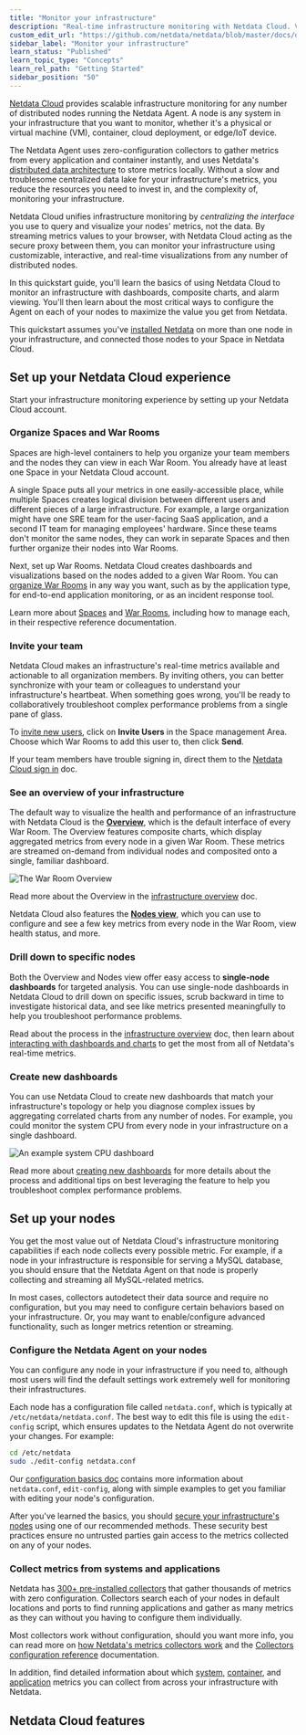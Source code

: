 ```yaml
---
title: "Monitor your infrastructure"
description: "Real-time infrastructure monitoring with Netdata Cloud. View key metrics, insightful charts, and active alarms from all your nodes."
custom_edit_url: "https://github.com/netdata/netdata/blob/master/docs/quickstart/infrastructure.md"
sidebar_label: "Monitor your infrastructure"
learn_status: "Published"
learn_topic_type: "Concepts"
learn_rel_path: "Getting Started"
sidebar_position: "50"
---
```



[Netdata Cloud](https://app.netdata.cloud) provides scalable infrastructure monitoring for any number of distributed
nodes running the Netdata Agent. A node is any system in your infrastructure that you want to monitor, whether it's a
physical or virtual machine (VM), container, cloud deployment, or edge/IoT device.

The Netdata Agent uses zero-configuration collectors to gather metrics from every application and container instantly,
and uses Netdata's [distributed data architecture](/docs/nightly/concepts/distributed-data-architecture) to store metrics
locally. Without a slow and troublesome centralized data lake for your infrastructure's metrics, you reduce the
resources you need to invest in, and the complexity of, monitoring your infrastructure. 

Netdata Cloud unifies infrastructure monitoring by _centralizing the interface_ you use to query and visualize your
nodes' metrics, not the data. By streaming metrics values to your browser, with Netdata Cloud acting as the secure proxy
between them, you can monitor your infrastructure using customizable, interactive, and real-time visualizations from any
number of distributed nodes.

In this quickstart guide, you'll learn the basics of using Netdata Cloud to monitor an infrastructure with dashboards,
composite charts, and alarm viewing. You'll then learn about the most critical ways to configure the Agent on each of
your nodes to maximize the value you get from Netdata.

This quickstart assumes you've [installed Netdata](/docs/nightly/getting-started/install-netdata)
on more than one node in your infrastructure, and connected those nodes to your Space in Netdata Cloud. 

## Set up your Netdata Cloud experience

Start your infrastructure monitoring experience by setting up your Netdata Cloud account.

### Organize Spaces and War Rooms

Spaces are high-level containers to help you organize your team members and the nodes they can view in each War Room.
You already have at least one Space in your Netdata Cloud account.

A single Space puts all your metrics in one easily-accessible place, while multiple Spaces creates logical division
between different users and different pieces of a large infrastructure. For example, a large organization might have one
SRE team for the user-facing SaaS application, and a second IT team for managing employees' hardware. Since these teams
don't monitor the same nodes, they can work in separate Spaces and then further organize their nodes into War Rooms.

Next, set up War Rooms. Netdata Cloud creates dashboards and visualizations based on the nodes added to a given War
Room. You can [organize War Rooms](/docs/nightly/operations/war-rooms#war-room-organization) in any way
you want, such as by the application type, for end-to-end application monitoring, or as an incident response tool.

Learn more about [Spaces](/docs/nightly/operations/spaces) and [War
Rooms](https://github.com/netdata/netdata/blob/master/docs/cloud/war-rooms.md), including how to manage each, in their respective reference
documentation.

### Invite your team

Netdata Cloud makes an infrastructure's real-time metrics available and actionable to all organization members. By
inviting others, you can better synchronize with your team or colleagues to understand your infrastructure's heartbeat.
When something goes wrong, you'll be ready to collaboratively troubleshoot complex performance problems from a single
pane of glass.

To [invite new users](/docs/nightly/operations/invite-your-team), click on **Invite Users** in the
Space management Area. Choose which War Rooms to add this user to, then click **Send**.

If your team members have trouble signing in, direct them to the [Netdata Cloud sign
in](https://github.com/netdata/netdata/blob/master/docs/cloud/manage/sign-in.mdx) doc.

### See an overview of your infrastructure

The default way to visualize the health and performance of an infrastructure with Netdata Cloud is the
[**Overview**](/docs/nightly/operations/netdata-cloud-visualizations/see-an-overview-of-your-infrastructure), which is the default interface of every War Room. The
Overview features composite charts, which display aggregated metrics from every node in a given War Room. These metrics
are streamed on-demand from individual nodes and composited onto a single, familiar dashboard.

![The War Room
Overview](https://user-images.githubusercontent.com/1153921/108732681-09791980-74eb-11eb-9ba2-98cb1b6608de.png)

Read more about the Overview in the [infrastructure overview](/docs/nightly/operations/netdata-cloud-visualizations/see-an-overview-of-your-infrastructure) doc.

Netdata Cloud also features the [**Nodes view**](/docs/nightly/operations/visualizations/nodes-view), which you can
use to configure and see a few key metrics from every node in the War Room, view health status, and more.

### Drill down to specific nodes

Both the Overview and Nodes view offer easy access to **single-node dashboards** for targeted analysis. You can use
single-node dashboards in Netdata Cloud to drill down on specific issues, scrub backward in time to investigate
historical data, and see like metrics presented meaningfully to help you troubleshoot performance problems.

Read about the process in the [infrastructure
overview](https://github.com/netdata/netdata/blob/master/docs/visualize/overview-infrastructure.md#drill-down-with-single-node-dashboards) doc, then learn about [interacting with
dashboards and charts](https://github.com/netdata/netdata/blob/master/docs/visualize/interact-dashboards-charts.md) to get the most from all of Netdata's real-time
metrics.

### Create new dashboards

You can use Netdata Cloud to create new dashboards that match your infrastructure's topology or help you diagnose
complex issues by aggregating correlated charts from any number of nodes. For example, you could monitor the system CPU
from every node in your infrastructure on a single dashboard.

![An example system CPU
dashboard](https://user-images.githubusercontent.com/1153921/108732974-4b09c480-74eb-11eb-87a2-c67e569c08b6.png)

Read more about [creating new dashboards](/docs/nightly/operations/netdata-cloud-visualizations/create-new-dashboards) for more details about the process and
additional tips on best leveraging the feature to help you troubleshoot complex performance problems.

## Set up your nodes

You get the most value out of Netdata Cloud's infrastructure monitoring capabilities if each node collects every
possible metric. For example, if a node in your infrastructure is responsible for serving a MySQL database, you should
ensure that the Netdata Agent on that node is properly collecting and streaming all MySQL-related metrics.

In most cases, collectors autodetect their data source and require no configuration, but you may need to configure
certain behaviors based on your infrastructure. Or, you may want to enable/configure advanced functionality, such as
longer metrics retention or streaming.

### Configure the Netdata Agent on your nodes

You can configure any node in your infrastructure if you need to, although most users will find the default settings
work extremely well for monitoring their infrastructures.

Each node has a configuration file called `netdata.conf`, which is typically at `/etc/netdata/netdata.conf`. The best
way to edit this file is using the `edit-config` script, which ensures updates to the Netdata Agent do not overwrite
your changes. For example:

```bash
cd /etc/netdata
sudo ./edit-config netdata.conf
```

Our [configuration basics doc](/docs/nightly/setup/setup) contains more information about `netdata.conf`, `edit-config`,
along with simple examples to get you familiar with editing your node's configuration.

After you've learned the basics, you should [secure your infrastructure's nodes](/docs/nightly/setup/secure-your-nodes) using
one of our recommended methods. These security best practices ensure no untrusted parties gain access to the metrics
collected on any of your nodes.

### Collect metrics from systems and applications

Netdata has [300+ pre-installed collectors](/docs/nightly/integrations/monitor/monitor) that gather thousands of metrics with zero
configuration. Collectors search each of your nodes in default locations and ports to find running applications and
gather as many metrics as they can without you having to configure them individually.

Most collectors work without configuration, should you want more info, you can read more on [how Netdata's metrics collectors work](/docs/nightly/concepts/collectors) and the [Collectors configuration reference](/docs/nightly/setup/collectors-configuration) documentation.

In addition, find detailed information about which [system](/docs/nightly/concepts/system-metrics),
[container](/docs/nightly/concepts/container-metrics), and [application](/docs/nightly/concepts/application-metrics) metrics you can
collect from across your infrastructure with Netdata.

## Netdata Cloud features

<Grid columns="2">
  <Box
    title="Spaces and War Rooms">
    <BoxList>
      <BoxListItem to="https://github.com/netdata/netdata/blob/master/docs/cloud/spaces.md" title="Spaces" />
      <BoxListItem to="https://github.com/netdata/netdata/blob/master/docs/cloud/war-rooms.md" title="War Rooms" />
    </BoxList>
  </Box>
  <Box
    title="Dashboards">
    <BoxList>
      <BoxListItem to="https://github.com/netdata/netdata/blob/master/docs/cloud/visualize/overview.md" title="Overview" />
      <BoxListItem to="https://github.com/netdata/netdata/blob/master/docs/cloud/visualize/nodes.md" title="Nodes view" />
      <BoxListItem to="https://github.com/netdata/netdata/blob/master/docs/cloud/visualize/kubernetes.md" title="Kubernetes" />
      <BoxListItem to="https://github.com/netdata/netdata/blob/master/docs/cloud/visualize/dashboards.md" title="Create new dashboards" />
    </BoxList>
  </Box>
  <Box
    title="Alerts and notifications">
    <BoxList>
      <BoxListItem to="https://github.com/netdata/netdata/blob/master/docs/cloud/alerts-notifications/view-active-alerts.mdx" title="View active alerts" />
      <BoxListItem to="https://github.com/netdata/netdata/blob/master/docs/cloud/alerts-notifications/smartboard.mdx" title="Alerts Smartboard" />
      <BoxListItem to="https://github.com/netdata/netdata/blob/master/docs/cloud/alerts-notifications/notifications.mdx" title="Alert notifications" />
    </BoxList>
  </Box>
  <Box
    title="Troubleshooting with Netdata Cloud">
    <BoxListItem to="https://github.com/netdata/netdata/blob/master/docs/cloud/insights/metric-correlations.md" title="Metric Correlations" />
    <BoxListItem to="https://github.com/netdata/netdata/blob/master/docs/cloud/insights/anomaly-advisor.mdx" title="Anomaly Advisor" />
    <BoxListItem to="https://github.com/netdata/netdata/blob/master/docs/cloud/insights/events-feed.md" title="Events Feed" />
  </Box>
  <Box
    title="Management and settings">
    <BoxList>
      <BoxListItem to="https://github.com/netdata/netdata/blob/master/docs/cloud/manage/sign-in.mdx" title="Sign in with email, Google, or GitHub" />
      <BoxListItem to="https://github.com/netdata/netdata/blob/master/docs/cloud/manage/invite-your-team.md" title="Invite your team" />
      <BoxListItem to="https://github.com/netdata/netdata/blob/master/docs/cloud/manage/themes.md" title="Choose your Netdata Cloud theme" />
      <BoxListItem to="https://github.com/netdata/netdata/blob/master/docs/cloud/manage/role-based-access.md" title="Role-Based Access" />
      <BoxListItem to="https://github.com/netdata/netdata/blob/master/docs/cloud/manage/plans.md" title="Paid Plans" />
    </BoxList>
  </Box>
</Grid>
